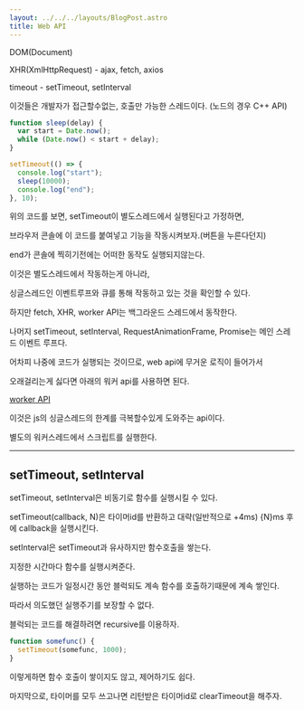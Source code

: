 ```yaml
---
layout: ../../../layouts/BlogPost.astro
title: Web API
---
```


DOM\(Document\)

XHR\(XmlHttpRequest\) - ajax, fetch, axios

timeout - setTimeout, setInterval

이것들은 개발자가 접근할수없는, 호출만 가능한 스레드이다. \(노드의 경우 C++ API\)

```js
function sleep(delay) {
  var start = Date.now();
  while (Date.now() < start + delay);
}

setTimeout(() => {
  console.log("start");
  sleep(10000);
  console.log("end");
}, 10);
```

위의 코드를 보면, setTimeout이 별도스레드에서 실행된다고 가정하면,

브라우저 콘솔에 이 코드를 붙여넣고 기능을 작동시켜보자.\(버튼을 누른다던지\)

end가 콘솔에 찍히기전에는 어떠한 동작도 실행되지않는다.

이것은 별도스레드에서 작동하는게 아니라,

싱글스레드인 이벤트루프와 큐를 통해 작동하고 있는 것을 확인할 수 있다.

하지만 fetch, XHR, worker API는 백그라운드 스레드에서 동작한다.

나머지 setTimeout, setInterval, RequestAnimationFrame, Promise는 메인 스레드 이벤트 루프다.

어차피 나중에 코드가 실행되는 것이므로, web api에 무거운 로직이 들어가서

오래걸리는게 싫다면 아래의 워커 api를 사용하면 된다.

[worker API](/browser/worker-api)

이것은 js의 싱글스레드의 한계를 극복할수있게 도와주는 api이다.

별도의 워커스레드에서 스크립트를 실행한다.

---

## setTimeout, setInterval

setTimeout, setInterval은 비동기로 함수를 실행시킬 수 있다.

setTimeout(callback, N)은 타이머id를 반환하고 대략(일반적으로 +4ms) \{N}ms 후에 callback을 실행시킨다.

setInterval은 setTimeout과 유사하지만 함수호출을 쌓는다.

지정한 시간마다 함수를 실행시켜준다.

실행하는 코드가 일정시간 동안 블럭되도 계속 함수를 호출하기때문에 계속 쌓인다.

따라서 의도했던 실행주기를 보장할 수 없다.

블럭되는 코드를 해결하려면 recursive를 이용하자.

```js
function somefunc() {
  setTimeout(somefunc, 1000);
}
```

이렇게하면 함수 호출이 쌓이지도 않고, 제어하기도 쉽다.

마지막으로, 타이머를 모두 쓰고나면 리턴받은 타이머id로 clearTimeout을 해주자.
